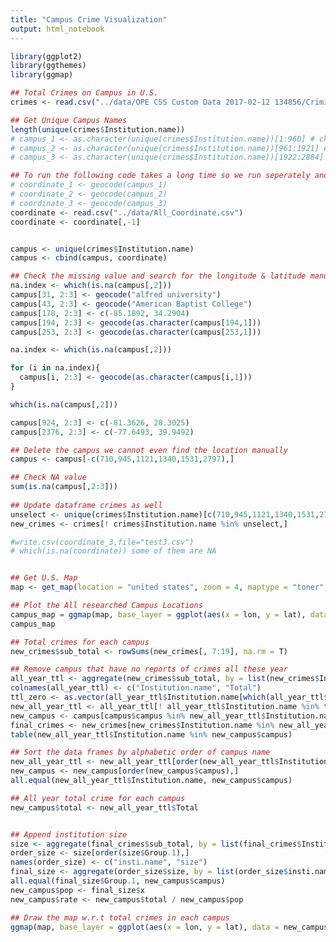 ```yaml
---
title: "Campus Crime Visualization"
output: html_notebook
---
```


```r
library(ggplot2)
library(ggthemes)
library(ggmap)

## Total Crimes on Campus in U.S.
crimes <- read.csv("../data/OPE CSS Custom Data 2017-02-12 134856/Criminal_Offenses_On_campus.csv")

## Get Unique Campus Names
length(unique(crimes$Institution.name))
# campus_1 <- as.character(unique(crimes$Institution.name))[1:960] # chenyun
# campus_2 <- as.character(unique(crimes$Institution.name))[961:1921] # nanjun
# campus_3 <- as.character(unique(crimes$Institution.name))[1922:2884] # yuxin

## To run the following code takes a long time so we run seperately and save it to a file named "All_Coordinate"
# coordinate_1 <- geocode(campus_1) 
# coordinate_2 <- geocode(campus_2) 
# coordinate_3 <- geocode(campus_3) 
coordinate <- read.csv("../data/All_Coordinate.csv")
coordinate <- coordinate[,-1]


campus <- unique(crimes$Institution.name)
campus <- cbind(campus, coordinate)

## Check the missing value and search for the longitude & latitude manually
na.index <- which(is.na(campus[,2]))
campus[31, 2:3] <- geocode("alfred university")
campus[43, 2:3] <- geocode("American Baptist College")
campus[178, 2:3] <- c(-85.1892, 34.2904)
campus[194, 2:3] <- geocode(as.character(campus[194,1]))
campus[253, 2:3] <- geocode(as.character(campus[253,1]))

na.index <- which(is.na(campus[,2]))

for (i in na.index){
  campus[i, 2:3] <- geocode(as.character(campus[i,1]))
}

which(is.na(campus[,2]))

campus[924, 2:3] <- c(-81.3626, 28.3025)
campus[2376, 2:3] <- c(-77.6493, 39.9492)

## Delete the campus we cannot even find the location manually
campus <- campus[-c(710,945,1121,1340,1531,2797),]

## Check NA value
sum(is.na(campus[,2:3]))
 
## Update dataframe crimes as well
unselect <- unique(crimes$Institution.name)[c(710,945,1121,1340,1531,2797)]
new_crimes <- crimes[! crimes$Institution.name %in% unselect,]

#write.csv(coordinate_3,file="test3.csv")
# which(is.na(coordinate)) some of them are NA


## Get U.S. Map
map <- get_map(location = "united states", zoom = 4, maptype = "toner",source = "stamen")

## Plot the All researched Campus Locations
campus_map = ggmap(map, base_layer = ggplot(aes(x = lon, y = lat), data = campus)) + geom_point(color = 2, alpha = 1)
campus_map

## Total crimes for each campus
new_crimes$sub_total <- rowSums(new_crimes[, 7:19], na.rm = T)

## Remove campus that have no reports of crimes all these year
all_year_ttl <- aggregate(new_crimes$sub_total, by = list(new_crimes$Institution.name), FUN = sum)
colnames(all_year_ttl) <- c("Institution.name", "Total")
ttl_zero <- as.vector(all_year_ttl$Institution.name[which(all_year_ttl$Total == 0)])
new_all_year_ttl <- all_year_ttl[! all_year_ttl$Institution.name %in% ttl_zero,]
new_campus <- campus[campus$campus %in% new_all_year_ttl$Institution.name,]
final_crimes <- new_crimes[new_crimes$Institution.name %in% new_all_year_ttl$Institution.name,]
table(new_all_year_ttl$Institution.name %in% new_campus$campus)

## Sort the data frames by alphabetic order of campus name
new_all_year_ttl <- new_all_year_ttl[order(new_all_year_ttl$Institution.name), ]
new_campus <- new_campus[order(new_campus$campus),]
all.equal(new_all_year_ttl$Institution.name, new_campus$campus)

## All year total crime for each campus 
new_campus$total <- new_all_year_ttl$Total


## Append institution size
size <- aggregate(final_crimes$sub_total, by = list(final_crimes$Institution.name, final_crimes$Institution.Size), FUN = sum)
order_size <- size[order(size$Group.1),]
names(order_size) <- c("insti.name", "size")
final_size <- aggregate(order_size$size, by = list(order_size$insti.name), FUN = sum)
all.equal(final_size$Group.1, new_campus$campus)
new_campus$pop <- final_size$x
new_campus$rate <- new_campus$total / new_campus$pop
```


```r
## Draw the map w.r.t total crimes in each campus
ggmap(map, base_layer = ggplot(aes(x = lon, y = lat), data = new_campus)) + geom_point(aes(x=lon, y=lat, level = rate), col = 2, data = new_campus, alpha=.2) #+ stat_density2d(aes(x = lon, y = lat, fill=..level..), data = new_campus, geom="polygon", alpha=0.2) #+ scale_fill_gradient(low = "yellow", high = "red")
```







